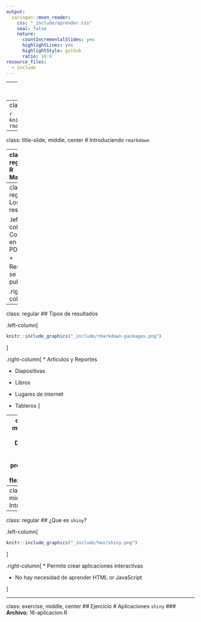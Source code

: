 ```yaml
---
output:
  xaringan::moon_reader:
    css: "_include/aprender.css"
    seal: false
    nature:
      countIncrementalSlides: yes
      highlightLines: yes
      highlightStyle: github
      ratio: 16:9
resource_files:
  - include
---
```

---
class: title-slide, middle, center
# Comunicar con **R**

---
class: regular
# El último paso...

```r
knitr::include_graphics("_include/cubre-rmarkdown.png")
```

---
class: title-slide, middle, center
# Introduciendo `rmarkdown`

---
class: regular
## R Markdown

.left-column[
```r
knitr::include_graphics("_include/hex/rmarkdown.png")
```
]

.right-column[
* Combina **bloques de código** y narración


* Se ejecuta complete o en bloques


* Multiples lenguajes (R, SQL, python, etc.)

]

---
class: regular
# Los resultados

.left-column[
* Compilar en HTML, PDF, Word


* Resultados se pueden publicar
]

.right-column[
```r
knitr::include_graphics("_include/04-notebook-preview.png")
```
]

---
class: regular
## Tipos de resultados

.left-column[
```r
knitr::include_graphics("_include/rmarkdown-packages.png")
```
]

.right-column[
* Artículos y Reportes

* Diapositivas

* Libros

* Lugares de internet

* Tableros
]

---
class: exercise, middle, center
## Ejercicio
# Documentos de `rmarkdown` 
### **Archivos:** 14-presentacion.Rmd, 15-flexdashboard.Rmd

---
class: title-slide, middle, center
# Introduciendo `shiny`

---
class: regular
## ¿Que es `shiny`?

.left-column[
```r
knitr::include_graphics("_include/hex/shiny.png")
```
]

.right-column[
* Permite crear aplicaciones interactivas

* No hay necesidad de aprender HTML or JavaScript

]

---
class: exercise, middle, center
## Ejercicio
# Aplicaciones `shiny` 
### **Archivo:** 16-aplicacion.R

